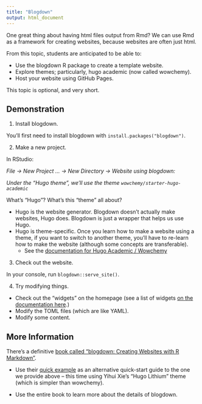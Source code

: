 ```yaml
---
title: "Blogdown"
output: html_document
---
```


One great thing about having html files output from Rmd? We can use Rmd as a framework for creating websites, because websites are often just html.

From this topic, students are anticipated to be able to:

- Use the blogdown R package to create a template website.
- Explore themes; particularly, hugo academic (now called wowchemy).
- Host your website using GitHub Pages.

This topic is optional, and very short. 

## Demonstration

1. Install blogdown.

You'll first need to install blogdown with `install.packages("blogdown")`.

2. Make a new project.

In RStudio:

_File -> New Project ... -> New Directory -> Website using blogdown:_

_Under the "Hugo theme", we'll use the theme `wowchemy/starter-hugo-academic`_

What's "Hugo"? What's this "theme" all about?

- Hugo is the website generator. Blogdown doesn't actually make websites, Hugo does. Blogdown is just a wrapper that helps us use Hugo.
- Hugo is theme-specific. Once you learn how to make a website using a theme, if you want to switch to another theme, you'll have to re-learn how to make the website (although some concepts are transferable).
    - See the [documentation for Hugo Academic / Wowchemy](https://wowchemy.com/docs/)

3. Check out the website.

In your console, run `blogdown::serve_site()`.

4. Try modifying things.

- Check out the "widgets" on the homepage (see a list of widgets [on the documentation here](https://wowchemy.com/docs/getting-started/page-builder/).)
- Modify the TOML files (which are like YAML).
- Modify some content.


## More Information

There's a definitive [book called "blogdown: Creating Websites with R Markdown"](https://bookdown.org/yihui/blogdown/).

- Use their [quick example](https://bookdown.org/yihui/blogdown/a-quick-example.html) as an alternative quick-start guide to the one we provide above -- this time using Yihui Xie's "Hugo Lithium" theme (which is simpler than wowchemy).

- Use the entire book to learn more about the details of blogdown.